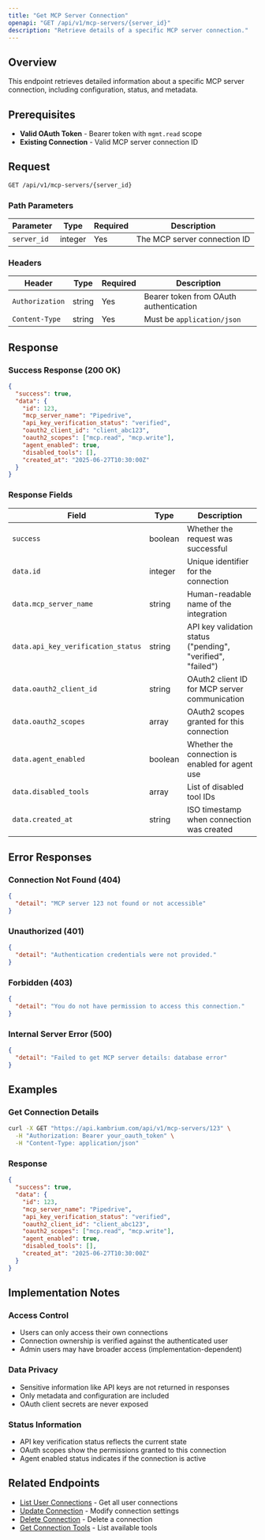 ```yaml
---
title: "Get MCP Server Connection"
openapi: "GET /api/v1/mcp-servers/{server_id}"
description: "Retrieve details of a specific MCP server connection."
---
```


## Overview

This endpoint retrieves detailed information about a specific MCP server connection, including configuration, status, and metadata.

## Prerequisites

- **Valid OAuth Token** - Bearer token with `mgmt.read` scope
- **Existing Connection** - Valid MCP server connection ID

## Request

```bash
GET /api/v1/mcp-servers/{server_id}
```

### Path Parameters

| Parameter   | Type    | Required | Description                  |
| ----------- | ------- | -------- | ---------------------------- |
| `server_id` | integer | Yes      | The MCP server connection ID |

### Headers

| Header          | Type   | Required | Description                            |
| --------------- | ------ | -------- | -------------------------------------- |
| `Authorization` | string | Yes      | Bearer token from OAuth authentication |
| `Content-Type`  | string | Yes      | Must be `application/json`             |

## Response

### Success Response (200 OK)

```json
{
  "success": true,
  "data": {
    "id": 123,
    "mcp_server_name": "Pipedrive",
    "api_key_verification_status": "verified",
    "oauth2_client_id": "client_abc123",
    "oauth2_scopes": ["mcp.read", "mcp.write"],
    "agent_enabled": true,
    "disabled_tools": [],
    "created_at": "2025-06-27T10:30:00Z"
  }
}
```

### Response Fields

| Field                              | Type    | Description                                                 |
| ---------------------------------- | ------- | ----------------------------------------------------------- |
| `success`                          | boolean | Whether the request was successful                          |
| `data.id`                          | integer | Unique identifier for the connection                        |
| `data.mcp_server_name`             | string  | Human-readable name of the integration                      |
| `data.api_key_verification_status` | string  | API key validation status ("pending", "verified", "failed") |
| `data.oauth2_client_id`            | string  | OAuth2 client ID for MCP server communication               |
| `data.oauth2_scopes`               | array   | OAuth2 scopes granted for this connection                   |
| `data.agent_enabled`               | boolean | Whether the connection is enabled for agent use             |
| `data.disabled_tools`              | array   | List of disabled tool IDs                                   |
| `data.created_at`                  | string  | ISO timestamp when connection was created                   |

## Error Responses

### Connection Not Found (404)

```json
{
  "detail": "MCP server 123 not found or not accessible"
}
```

### Unauthorized (401)

```json
{
  "detail": "Authentication credentials were not provided."
}
```

### Forbidden (403)

```json
{
  "detail": "You do not have permission to access this connection."
}
```

### Internal Server Error (500)

```json
{
  "detail": "Failed to get MCP server details: database error"
}
```

## Examples

### Get Connection Details

```bash
curl -X GET "https://api.kambrium.com/api/v1/mcp-servers/123" \
  -H "Authorization: Bearer your_oauth_token" \
  -H "Content-Type: application/json"
```

### Response

```json
{
  "success": true,
  "data": {
    "id": 123,
    "mcp_server_name": "Pipedrive",
    "api_key_verification_status": "verified",
    "oauth2_client_id": "client_abc123",
    "oauth2_scopes": ["mcp.read", "mcp.write"],
    "agent_enabled": true,
    "disabled_tools": [],
    "created_at": "2025-06-27T10:30:00Z"
  }
}
```

## Implementation Notes

### Access Control

- Users can only access their own connections
- Connection ownership is verified against the authenticated user
- Admin users may have broader access (implementation-dependent)

### Data Privacy

- Sensitive information like API keys are not returned in responses
- Only metadata and configuration are included
- OAuth client secrets are never exposed

### Status Information

- API key verification status reflects the current state
- OAuth scopes show the permissions granted to this connection
- Agent enabled status indicates if the connection is active

## Related Endpoints

- [List User Connections](/api-reference/mcp-servers/list) - Get all user connections
- [Update Connection](/api-reference/mcp-servers/update) - Modify connection settings
- [Delete Connection](/api-reference/mcp-servers/delete) - Delete a connection
- [Get Connection Tools](/api-reference/mcp-servers/tools) - List available tools
